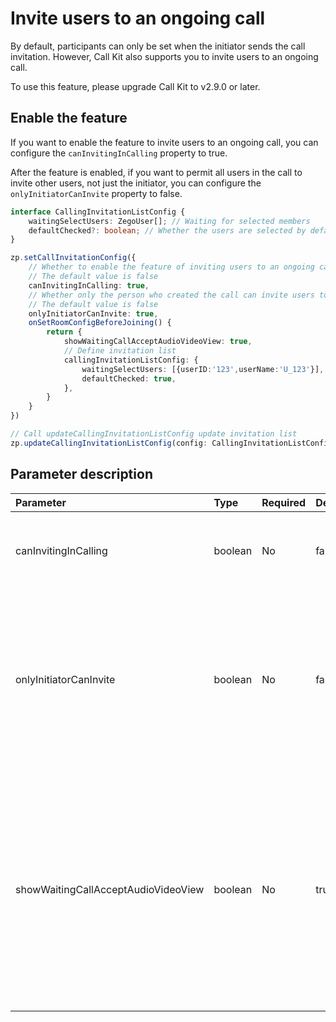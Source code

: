 # Invite users to an ongoing call

By default, participants can only be set when the initiator sends the call invitation. However, Call Kit also supports you to invite users to an ongoing call.

<Note title="Note">
To use this feature, please upgrade Call Kit to v2.9.0 or later.
</Note>

## Enable the feature

If you want to enable the feature to invite users to an ongoing call, you can configure the `canInvitingInCalling` property to true.

After the feature is enabled, if you want to permit all users in the call to invite other users, not just the initiator, you can configure the `onlyInitiatorCanInvite` property to false.

```typescript {7-12,15}
interface CallingInvitationListConfig {
    waitingSelectUsers: ZegoUser[]; // Waiting for selected members
    defaultChecked?: boolean; // Whether the users are selected by default, the default value is true
}

zp.setCallInvitationConfig({
    // Whether to enable the feature of inviting users to an ongoing call. 
    // The default value is false
    canInvitingInCalling: true,
    // Whether only the person who created the call can invite users to the ongoing call.
    // The default value is false
    onlyInitiatorCanInvite: true,
    onSetRoomConfigBeforeJoining() {
        return {
            showWaitingCallAcceptAudioVideoView: true,
            // Define invitation list
            callingInvitationListConfig: {
                waitingSelectUsers: [{userID:'123',userName:'U_123'}],
                defaultChecked: true,
            },
        }
    }
})

// Call updateCallingInvitationListConfig update invitation list
zp.updateCallingInvitationListConfig(config: CallingInvitationListConfig)
```

## Parameter description

| Parameter                 | Type    | Required | Default  | Description               |
| :------------------------ | :-------| :----- | :----- | :----------------- |
| canInvitingInCalling      | boolean | No     | false   | Whether to allow invitations to be sent during a call. |
| onlyInitiatorCanInvite    | boolean | No     | false   | Whether only the call initiator has the permission to invite others to join the call. If it is set to false, all participants in the call can invite others. |
| showWaitingCallAcceptAudioVideoView | boolean | No     | true   | When a user is invited during a call, the Invite User window appears on the inviting party. If you want to hide this view, set it to false. You can cancel the invitation to this user in this view. |